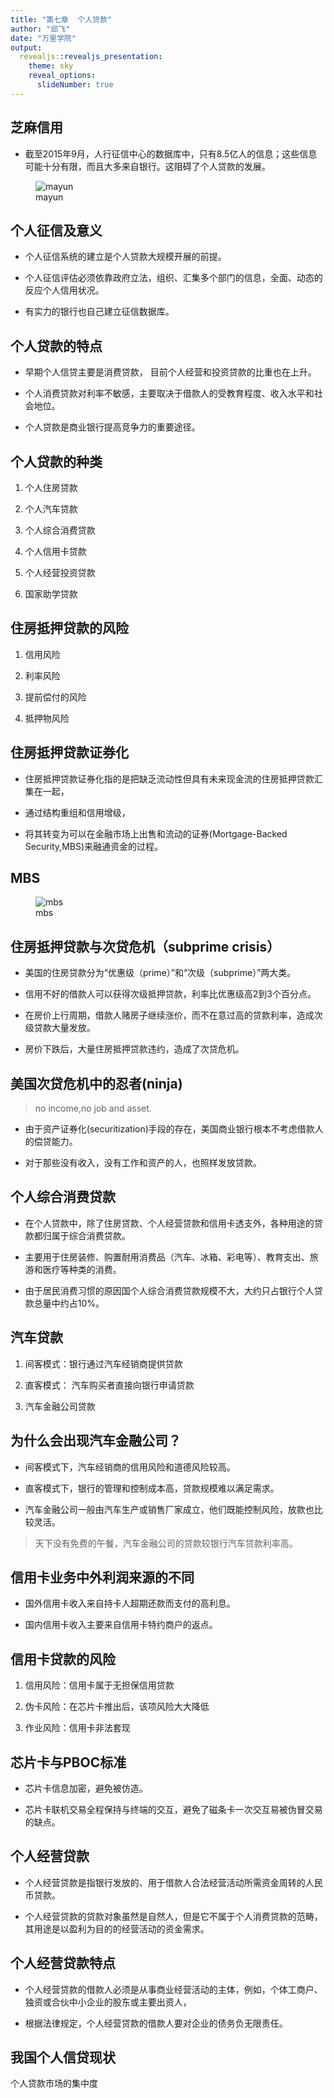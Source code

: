 ```yaml
---
title: "第七章  个人贷款"
author: "邱飞"
date: "万里学院"
output:
  revealjs::revealjs_presentation:
    theme: sky
    reveal_options:
      slideNumber: true
---
```


## 芝麻信用 ##

* 截至2015年9月，人行征信中心的数据库中，只有8.5亿人的信息；这些信息可能十分有限，而且大多来自银行。这阻碍了个人贷款的发展。

![mayun](../pic/07-mayun.jpg)

## 个人征信及意义 ##

* 个人征信系统的建立是个人贷款大规模开展的前提。

* 个人征信评估必须依靠政府立法，组织、汇集多个部门的信息，全面、动态的反应个人信用状况。

* 有实力的银行也自己建立征信数据库。

## 个人贷款的特点 ##

* 早期个人信贷主要是消费贷款， 目前个人经营和投资贷款的比重也在上升。

* 个人消费贷款对利率不敏感，主要取决于借款人的受教育程度、收入水平和社会地位。

* 个人贷款是商业银行提高竞争力的重要途径。



## 个人贷款的种类 ##

1. 个人住房贷款

2. 个人汽车贷款

3. 个人综合消费贷款

4. 个人信用卡贷款

5. 个人经营投资贷款

6. 国家助学贷款

## 住房抵押贷款的风险 ##

1. 信用风险

2. 利率风险

3. 提前偿付的风险

4. 抵押物风险

## 住房抵押贷款证券化 ##

* 住房抵押贷款证券化指的是把缺乏流动性但具有未来现金流的住房抵押贷款汇集在一起，

* 通过结构重组和信用增级，

* 将其转变为可以在金融市场上出售和流动的证券(Mortgage-Backed Security,MBS)来融通资金的过程。 

## MBS ##
![mbs](../pic/07-mbs.jpg)



## 住房抵押贷款与次贷危机（subprime crisis） ##

* 美国的住房贷款分为“优惠级（prime）”和“次级（subprime）”两大类。

* 信用不好的借款人可以获得次级抵押贷款，利率比优惠级高2到3个百分点。

* 在房价上行周期，借款人赌房子继续涨价，而不在意过高的贷款利率，造成次级贷款大量发放。

* 房价下跌后，大量住房抵押贷款违约，造成了次贷危机。

## 美国次贷危机中的忍者(ninja) ##

> no income,no job and asset.

* 由于资产证券化(securitization)手段的存在，美国商业银行根本不考虑借款人的偿贷能力。

* 对于那些没有收入，没有工作和资产的人，也照样发放贷款。

## 个人综合消费贷款 ##

* 在个人贷款中，除了住房贷款、个人经营贷款和信用卡透支外，各种用途的贷款都归属于综合消费贷款。

* 主要用于住房装修、购置耐用消费品（汽车、冰箱、彩电等）、教育支出、旅游和医疗等种类的消费。

* 由于居民消费习惯的原因国个人综合消费贷款规模不大，大约只占银行个人贷款总量中约占10%。


## 汽车贷款 ##

1. 间客模式：银行通过汽车经销商提供贷款

2. 直客模式： 汽车购买者直接向银行申请贷款

3. 汽车金融公司贷款

## 为什么会出现汽车金融公司？ ##

* 间客模式下，汽车经销商的信用风险和道德风险较高。

* 直客模式下，银行的管理和控制成本高，贷款规模难以满足需求。

* 汽车金融公司一般由汽车生产或销售厂家成立，他们既能控制风险，放款也比较灵活。

> 天下没有免费的午餐，汽车金融公司的贷款较银行汽车贷款利率高。



## 信用卡业务中外利润来源的不同 ##

* 国外信用卡收入来自持卡人超期还款而支付的高利息。

* 国内信用卡收入主要来自信用卡特约商户的返点。

## 信用卡贷款的风险 ##

1. 信用风险：信用卡属于无担保信用贷款

2. 伪卡风险：在芯片卡推出后，该项风险大大降低

3. 作业风险：信用卡非法套现

## 芯片卡与PBOC标准 ##

* 芯片卡信息加密，避免被仿造。

* 芯片卡联机交易全程保持与终端的交互，避免了磁条卡一次交互易被伪冒交易的缺点。

## 个人经营贷款 ##

* 个人经营贷款是指银行发放的、用于借款人合法经营活动所需资金周转的人民币贷款。

* 个人经营贷款的贷款对象虽然是自然人，但是它不属于个人消费贷款的范畴，其用途是以盈利为目的的经营活动的资金需求。

## 个人经营贷款特点 ##

* 个人经营贷款的借款人必须是从事商业经营活动的主体，例如，个体工商户、独资或合伙中小企业的股东或主要出资人，

* 根据法律规定，个人经营贷款的借款人要对企业的债务负无限责任。


## 我国个人信贷现状 ##

个人贷款市场的集中度

